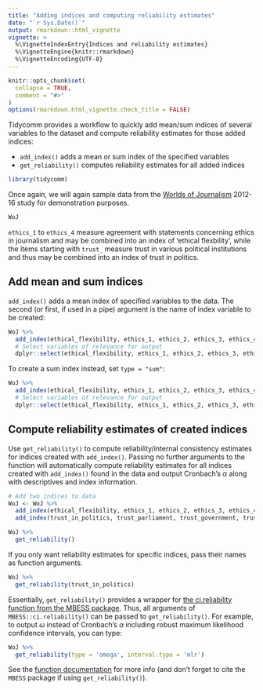 ```yaml
---
title: "Adding indices and computing reliability estimates"
date: "`r Sys.Date()`"
output: rmarkdown::html_vignette
vignette: >
  %\VignetteIndexEntry{Indices and reliability estimates}
  %\VignetteEngine{knitr::rmarkdown}
  %\VignetteEncoding{UTF-8}
---
```


```r
knitr::opts_chunk$set(
  collapse = TRUE,
  comment = "#>"
)
options(rmarkdown.html_vignette.check_title = FALSE)
```

Tidycomm provides a workflow to quickly add mean/sum indices of several variables to the dataset and compute reliability estimates for those added indices:

- `add_index()` adds a mean or sum index of the specified variables
- `get_reliability()` computes reliability estimates for all added indices

```r
library(tidycomm)
```

Once again, we will again sample data from the [Worlds of Journalism](https://worldsofjournalism.org/) 2012-16 study for demonstration purposes.  

```r
WoJ
```

`ethics_1` to `ethics_4` measure agreement with statements concerning ethics in journalism and may be combined into an index of 'ethical flexbility', while the items starting with `trust_` measure trust in various political institutions and thus may be combined into an index of trust in politics.

## Add mean and sum indices

`add_index()` adds a mean index of specified variables to the data. The second (or first, if used in a pipe) argument is the name of index variable to be created:

```r
WoJ %>% 
  add_index(ethical_flexibility, ethics_1, ethics_2, ethics_3, ethics_4) %>%
  # Select variables of relevance for output
  dplyr::select(ethical_flexibility, ethics_1, ethics_2, ethics_3, ethics_4)
```

To create a sum index instead, set `type = "sum"`:

```r
WoJ %>% 
  add_index(ethical_flexibility, ethics_1, ethics_2, ethics_3, ethics_4, type = "sum") %>%
  # Select variables of relevance for output
  dplyr::select(ethical_flexibility, ethics_1, ethics_2, ethics_3, ethics_4)
```

## Compute reliability estimates of created indices

Use `get_reliability()` to compute reliability/internal consistency estimates for indices created with `add_index()`. Passing no further arguments to the function will automatically compute reliability estimates for all indices created with `add_index()` found in the data and output Cronbach's $\alpha$ along with descriptives and index information.

```r
# Add two indices to data
WoJ <- WoJ %>% 
  add_index(ethical_flexibility, ethics_1, ethics_2, ethics_3, ethics_4) %>%
  add_index(trust_in_politics, trust_parliament, trust_government, trust_parties, trust_politicians)

WoJ %>% 
  get_reliability()
```

If you only want reliability estimates for specific indices, pass their names as function arguments.

```r
WoJ %>% 
  get_reliability(trust_in_politics)
```

Essentially, `get_reliability()` provides a wrapper for [the ci.reliability function from the MBESS package](https://cran.r-project.org/package=MBESS). Thus, all arguments of `MBESS::ci.reliability()` can be passed to `get_reliability()`. For example, to output  $\omega$ instead of Cronbach's $\alpha$ including robust maximum likelihood confidence intervals, you can type:

```r
WoJ %>% 
  get_reliability(type = 'omega', interval.type = 'mlr')
```

See the [function documentation](https://cran.r-project.org/package=MBESS) for more info (and don't forget to cite the `MBESS` package if using `get_reliability()`).
